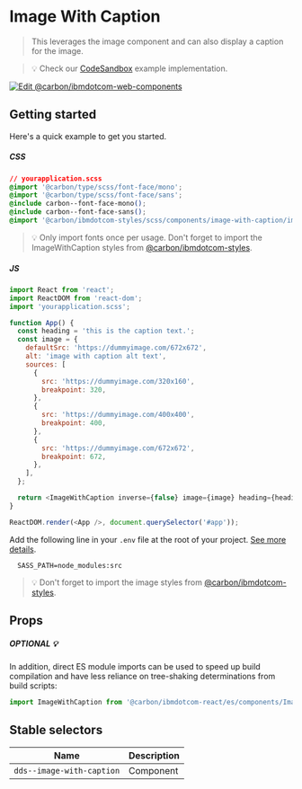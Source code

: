 
# Image With Caption

> This leverages the image component and can also display a caption for the
> image.

> 💡 Check our
> [CodeSandbox](https://githubbox.com/carbon-design-system/carbon-for-ibm-dotcom/tree/master/packages/react/examples/codesandbox/components/ImageWithCaption)
> example implementation.

[![Edit @carbon/ibmdotcom-web-components](https://codesandbox.io/static/img/play-codesandbox.svg)](https://githubbox.com/carbon-design-system/carbon-for-ibm-dotcom/tree/master/packages/react/examples/codesandbox/components/ImageWithCaption)

## Getting started

Here's a quick example to get you started.

##### CSS

```css
// yourapplication.scss
@import '@carbon/type/scss/font-face/mono';
@import '@carbon/type/scss/font-face/sans';
@include carbon--font-face-mono();
@include carbon--font-face-sans();
@import '@carbon/ibmdotcom-styles/scss/components/image-with-caption/image-with-caption';
```

> 💡 Only import fonts once per usage. Don't forget to import the
> ImageWithCaption styles from
> [@carbon/ibmdotcom-styles](https://github.com/carbon-design-system/carbon-for-ibm-dotcom/blob/master/packages/styles).

##### JS

```javascript
import React from 'react';
import ReactDOM from 'react-dom';
import 'yourapplication.scss';

function App() {
  const heading = 'this is the caption text.';
  const image = {
    defaultSrc: 'https://dummyimage.com/672x672',
    alt: 'image with caption alt text',
    sources: [
      {
        src: 'https://dummyimage.com/320x160',
        breakpoint: 320,
      },
      {
        src: 'https://dummyimage.com/400x400',
        breakpoint: 400,
      },
      {
        src: 'https://dummyimage.com/672x672',
        breakpoint: 672,
      },
    ],
  };

  return <ImageWithCaption inverse={false} image={image} heading={heading} />;
}

ReactDOM.render(<App />, document.querySelector('#app'));
```

Add the following line in your `.env` file at the root of your project.
[See more details](https://github.com/carbon-design-system/carbon-for-ibm-dotcom/tree/master/packages/styles#usage).

```
  SASS_PATH=node_modules:src
```

> 💡 Don't forget to import the image styles from
> [@carbon/ibmdotcom-styles](https://github.com/carbon-design-system/carbon-for-ibm-dotcom/blob/master/packages/styles).

## Props

<Props of={ImageWithCaption} />

##### OPTIONAL 💡

In addition, direct ES module imports can be used to speed up build compilation and have less reliance on tree-shaking determinations from build scripts:

````js
import ImageWithCaption from '@carbon/ibmdotcom-react/es/components/ImageWithCaption/ImageWithCaption';
````

## Stable selectors

| Name                      | Description |
| ------------------------- | ----------- |
| `dds--image-with-caption` | Component   |

<Description markdown={contributing} />
